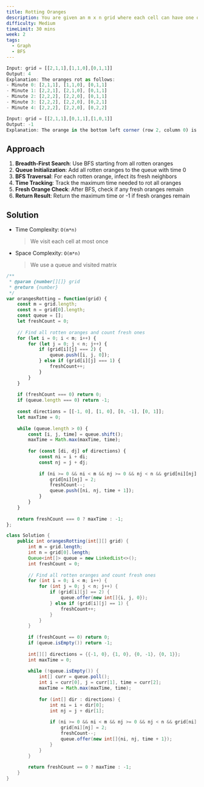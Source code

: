 ```yaml
---
title: Rotting Oranges
description: You are given an m x n grid where each cell can have one of three values - 0 representing an empty cell, 1 representing a fresh orange, or 2 representing a rotten orange. Every minute, any fresh orange that is 4-directionally adjacent to a rotten orange becomes rotten. Return the minimum number of minutes that must elapse until no cell has a fresh orange.
difficulty: Medium
timeLimit: 30 mins
week: 2
tags:
  - Graph
  - BFS
---
```


```js title="Example"
Input: grid = [[2,1,1],[1,1,0],[0,1,1]]
Output: 4
Explanation: The oranges rot as follows:
- Minute 0: [2,1,1], [1,1,0], [0,1,1]
- Minute 1: [2,2,1], [2,1,0], [0,1,1]
- Minute 2: [2,2,2], [2,2,0], [0,1,1]
- Minute 3: [2,2,2], [2,2,0], [0,2,1]
- Minute 4: [2,2,2], [2,2,0], [0,2,2]

Input: grid = [[2,1,1],[0,1,1],[1,0,1]]
Output: -1
Explanation: The orange in the bottom left corner (row 2, column 0) is never rotten.
```

## Approach

1. **Breadth-First Search**: Use BFS starting from all rotten oranges
2. **Queue Initialization**: Add all rotten oranges to the queue with time 0
3. **BFS Traversal**: For each rotten orange, infect its fresh neighbors
4. **Time Tracking**: Track the maximum time needed to rot all oranges
5. **Fresh Orange Check**: After BFS, check if any fresh oranges remain
6. **Return Result**: Return the maximum time or -1 if fresh oranges remain

## Solution

- Time Complexity: `O(m*n)`
  > We visit each cell at most once
- Space Complexity: `O(m*n)`
  > We use a queue and visited matrix

```js tab="JavaScript"
/**
 * @param {number[][]} grid
 * @return {number}
 */
var orangesRotting = function(grid) {
    const m = grid.length;
    const n = grid[0].length;
    const queue = [];
    let freshCount = 0;
    
    // Find all rotten oranges and count fresh ones
    for (let i = 0; i < m; i++) {
        for (let j = 0; j < n; j++) {
            if (grid[i][j] === 2) {
                queue.push([i, j, 0]);
            } else if (grid[i][j] === 1) {
                freshCount++;
            }
        }
    }
    
    if (freshCount === 0) return 0;
    if (queue.length === 0) return -1;
    
    const directions = [[-1, 0], [1, 0], [0, -1], [0, 1]];
    let maxTime = 0;
    
    while (queue.length > 0) {
        const [i, j, time] = queue.shift();
        maxTime = Math.max(maxTime, time);
        
        for (const [di, dj] of directions) {
            const ni = i + di;
            const nj = j + dj;
            
            if (ni >= 0 && ni < m && nj >= 0 && nj < n && grid[ni][nj] === 1) {
                grid[ni][nj] = 2;
                freshCount--;
                queue.push([ni, nj, time + 1]);
            }
        }
    }
    
    return freshCount === 0 ? maxTime : -1;
};
```

```java tab="Java"
class Solution {
    public int orangesRotting(int[][] grid) {
        int m = grid.length;
        int n = grid[0].length;
        Queue<int[]> queue = new LinkedList<>();
        int freshCount = 0;
        
        // Find all rotten oranges and count fresh ones
        for (int i = 0; i < m; i++) {
            for (int j = 0; j < n; j++) {
                if (grid[i][j] == 2) {
                    queue.offer(new int[]{i, j, 0});
                } else if (grid[i][j] == 1) {
                    freshCount++;
                }
            }
        }
        
        if (freshCount == 0) return 0;
        if (queue.isEmpty()) return -1;
        
        int[][] directions = {{-1, 0}, {1, 0}, {0, -1}, {0, 1}};
        int maxTime = 0;
        
        while (!queue.isEmpty()) {
            int[] curr = queue.poll();
            int i = curr[0], j = curr[1], time = curr[2];
            maxTime = Math.max(maxTime, time);
            
            for (int[] dir : directions) {
                int ni = i + dir[0];
                int nj = j + dir[1];
                
                if (ni >= 0 && ni < m && nj >= 0 && nj < n && grid[ni][nj] == 1) {
                    grid[ni][nj] = 2;
                    freshCount--;
                    queue.offer(new int[]{ni, nj, time + 1});
                }
            }
        }
        
        return freshCount == 0 ? maxTime : -1;
    }
}
```
